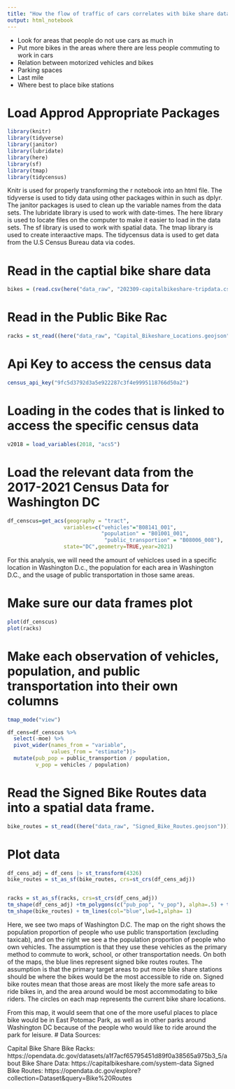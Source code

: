 ```yaml
---
title: "How the flow of traffic of cars correlates with bike share data"
output: html_notebook
---
```


- Look for areas that people do not use cars as much in 
- Put more bikes in the areas where there are less people commuting to work in cars
- Relation between motorized vehicles and bikes
- Parking spaces
- Last mile
- Where best to place bike stations 


# Load Approd Appropriate Packages

```r
library(knitr)
library(tidyverse)
library(janitor)
library(lubridate)
library(here) 
library(sf) 
library(tmap)
library(tidycensus)
```
Knitr is used for properly transforming the r notebook into an html file.
The tidyverse is used to tidy data using other packages within in such as dplyr.
The janitor packages is used to clean up the variable names from the data sets.
The lubridate library is used to work with date-times.
The here library is used to locate files on the computer to make it easier to load in the data sets.
The sf library is used to work with spatial data.
The tmap library is used to create interaactive maps.
The tidycensus data is used to get data from the U.S Census Bureau data via codes. 

# Read in the captial bike share data

```r
bikes = (read.csv(here("data_raw", "202309-capitalbikeshare-tripdata.csv"))) |> clean_names()
```

# Read in the Public Bike Rac

```r
racks = st_read((here("data_raw", "Capital_Bikeshare_Locations.geojson"))) |> clean_names() 
```
 
# Api Key to access the census data
```r
census_api_key("9fc5d3792d3a5e922287c3f4e9995118766d50a2")

```
# Loading in the codes that is linked to access the specific census data 
```r
v2018 = load_variables(2018, "acs5")
```

# Load the relevant data from the 2017-2021 Census Data for Washington DC

```r
df_censcus=get_acs(geography = "tract",
                  variables=c("vehicles"="B08141_001",
                              "population" = "B01001_001",
                               "public_transportion" = "B08006_008"),
                  state="DC",geometry=TRUE,year=2021) 
```
For this analysis, we will need the amount of vehiclces used in a specific location in Washington D.c., the population for each area in Washington D.C., and the usage of public transportation in those same areas. 

# Make sure our data frames plot

```r
plot(df_censcus)
plot(racks)
```

# Make each observation of vehicles, population, and public transportation into their own columns

```r

tmap_mode("view")

df_cens=df_censcus %>% 
  select(-moe) %>% 
  pivot_wider(names_from = "variable", 
              values_from = "estimate")|> 
  mutate(pub_pop = public_transportion / population,
         v_pop = vehicles / population)

```
# Read the Signed Bike Routes data into a spatial data frame. 

```r
bike_routes = st_read((here("data_raw", "Signed_Bike_Routes.geojson"))) |> clean_names() 
```


# Plot data
```r
df_cens_adj = df_cens |> st_transform(4326)
bike_routes = st_as_sf(bike_routes, crs=st_crs(df_cens_adj))


racks = st_as_sf(racks, crs=st_crs(df_cens_adj))
tm_shape(df_cens_adj) +tm_polygons(c("pub_pop", "v_pop"), alpha=.5) + tm_shape(racks) +tm_dots() +   
tm_shape(bike_routes) + tm_lines(col="blue",lwd=1,alpha= 1) 
```

Here, we see two maps of Washington D.C. The map on the right shows the population proportion of people who use public transportation (excluding taxicab), and on the right we see a the population proportion of people who own vehicles. The assumption is that they use these vehicles as the primary method to commute to work, school, or other transportation needs. On both of the maps, the blue lines represent signed bike routes routes. The assumption is that the primary target areas to put more bike share stations should be where the bikes would be the most accessible to ride on. Signed bike routes mean that those areas are most likely the more safe areas to ride bikes in, and the area around would be most accommodating to bike riders. The circles on each map represents the current bike share locations. 

From this map, it would seem that one of the more useful places to place bike would be in East Potomac Park, as well as in other parks around Washington DC because of the people who would like to ride around the park for leisure. 
# Data Sources:

Capital Bike Share Bike Racks: https://opendata.dc.gov/datasets/a1f7acf65795451d89f0a38565a975b3_5/about
Bike Share Data: https://capitalbikeshare.com/system-data
Signed Bike Routes: https://opendata.dc.gov/explore?collection=Dataset&query=Bike%20Routes




